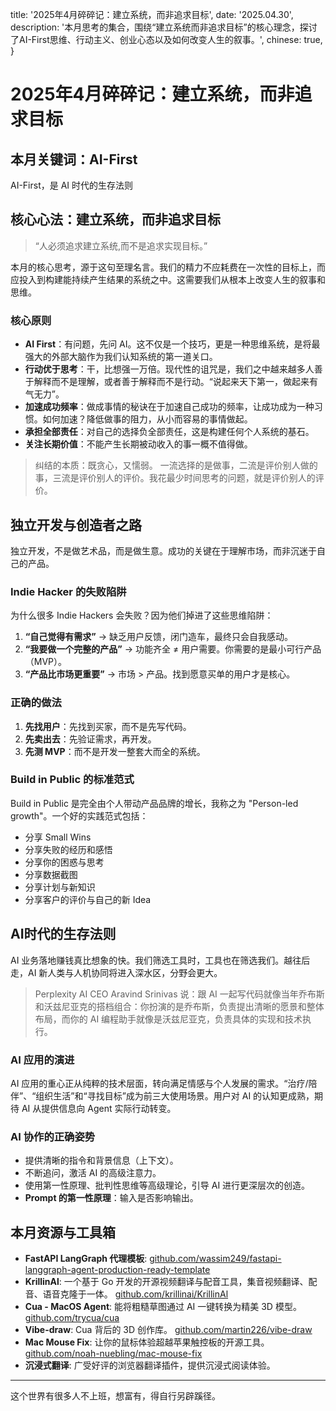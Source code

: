   title: '2025年4月碎碎记：建立系统，而非追求目标',
  date: '2025.04.30',
  description: '本月思考的集合，围绕“建立系统而非追求目标”的核心理念，探讨了AI-First思维、行动主义、创业心态以及如何改变人生的叙事。',
  chinese: true,
}

# 2025年4月碎碎记：建立系统，而非追求目标

## 本月关键词：AI-First

AI-First，是 AI 时代的生存法则

## 核心心法：建立系统，而非追求目标

> “人必须追求建立系统,而不是追求实现目标。”

本月的核心思考，源于这句至理名言。我们的精力不应耗费在一次性的目标上，而应投入到构建能持续产生结果的系统之中。这需要我们从根本上改变人生的叙事和思维。

### 核心原则

- **AI First**：有问题，先问 AI。这不仅是一个技巧，更是一种思维系统，是将最强大的外部大脑作为我们认知系统的第一道关口。
- **行动优于思考**：干，比想强一万倍。现代性的诅咒是，我们之中越来越多人善于解释而不是理解，或者善于解释而不是行动。“说起来天下第一，做起来有气无力”。
- **加速成功频率**：做成事情的秘诀在于加速自己成功的频率，让成功成为一种习惯。如何加速？降低做事的阻力，从小而容易的事情做起。
- **承担全部责任**：对自己的选择负全部责任，这是构建任何个人系统的基石。
- **关注长期价值**：不能产生长期被动收入的事一概不值得做。

> 纠结的本质：既贪心，又懦弱。
> 一流选择的是做事，二流是评价别人做的事，三流是评价别人的评价。我花最少时间思考的问题，就是评价别人的评价。

## 独立开发与创造者之路

独立开发，不是做艺术品，而是做生意。成功的关键在于理解市场，而非沉迷于自己的产品。

### Indie Hacker 的失败陷阱

为什么很多 Indie Hackers 会失败？因为他们掉进了这些思维陷阱：
1.  **“自己觉得有需求”** → 缺乏用户反馈，闭门造车，最终只会自我感动。
2.  **“我要做一个完整的产品”** → 功能齐全 ≠ 用户需要。你需要的是最小可行产品（MVP）。
3.  **“产品比市场更重要”** → 市场 > 产品。找到愿意买单的用户才是核心。

### 正确的做法

1.  **先找用户**：先找到买家，而不是先写代码。
2.  **先卖出去**：先验证需求，再开发。
3.  **先测 MVP**：而不是开发一整套大而全的系统。

### Build in Public 的标准范式

Build in Public 是完全由个人带动产品品牌的增长，我称之为 "Person-led growth"。一个好的实践范式包括：
- 分享 Small Wins
- 分享失败的经历和感悟
- 分享你的困惑与思考
- 分享数据截图
- 分享计划与新知识
- 分享客户的评价与自己的新 Idea

## AI时代的生存法则

AI 业务落地赚钱真比想象的快。我们筛选工具时，工具也在筛选我们。越往后走，AI 新人类与人机协同将进入深水区，分野会更大。

> Perplexity AI CEO Aravind Srinivas 说：跟 AI 一起写代码就像当年乔布斯和沃兹尼亚克的搭档组合：你扮演的是乔布斯，负责提出清晰的愿景和整体布局，而你的 AI 编程助手就像是沃兹尼亚克，负责具体的实现和技术执行。

### AI 应用的演进

AI 应用的重心正从纯粹的技术层面，转向满足情感与个人发展的需求。“治疗/陪伴”、“组织生活”和“寻找目标”成为前三大使用场景。用户对 AI 的认知更成熟，期待 AI 从提供信息向 Agent 实际行动转变。

### AI 协作的正确姿势

- 提供清晰的指令和背景信息（上下文）。
- 不断追问，激活 AI 的高级注意力。
- 使用第一性原理、批判性思维等高级理论，引导 AI 进行更深层次的创造。
- **Prompt 的第一性原理**：输入是否影响输出。

## 本月资源与工具箱

- **FastAPI LangGraph 代理模板**: [github.com/wassim249/fastapi-langgraph-agent-production-ready-template](https://github.com/wassim249/fastapi-langgraph-agent-production-ready-template)
- **KrillinAl**: 一个基于 Go 开发的开源视频翻译与配音工具，集音视频翻译、配音、语音克隆于一体。 [github.com/krillinai/KrillinAl](https://github.com/krillinai/KrillinAl)
- **Cua - MacOS Agent**: 能将粗糙草图通过 AI 一键转换为精美 3D 模型。 [github.com/trycua/cua](https://github.com/trycua/cua)
- **Vibe-draw**: Cua 背后的 3D 创作库。 [github.com/martin226/vibe-draw](https://github.com/martin226/vibe-draw)
- **Mac Mouse Fix**: 让你的鼠标体验超越苹果触控板的开源工具。 [github.com/noah-nuebling/mac-mouse-fix](https://github.com/noah-nuebling/mac-mouse-fix)
- **沉浸式翻译**: 广受好评的浏览器翻译插件，提供沉浸式阅读体验。

---
这个世界有很多人不上班，想富有，得自行另辟蹊径。